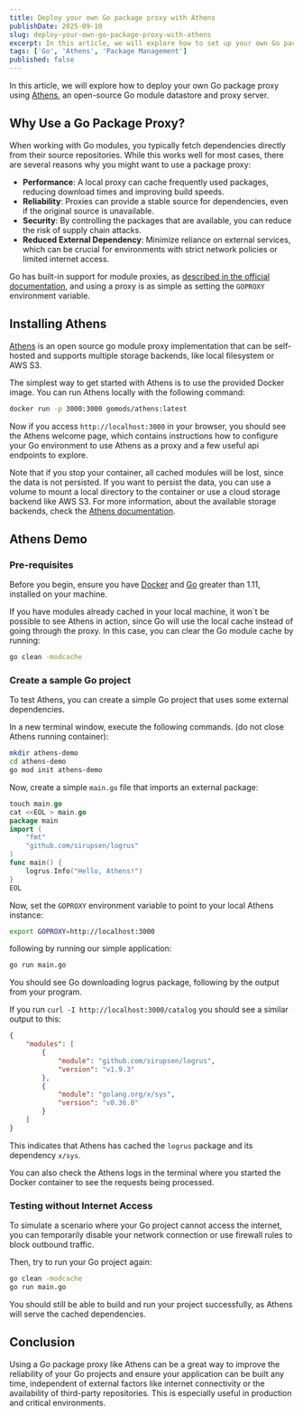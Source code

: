 ```yaml
---
title: Deploy your own Go package proxy with Athens
publishDate: 2025-09-10
slug: deploy-your-own-go-package-proxy-with-athens
excerpt: In this article, we will explore how to set up your own Go package proxy using Athens, a robust solution for managing Go module proxies.
tags: ['Go', 'Athens', 'Package Management']
published: false
---
```


In this article, we will explore how to deploy your own Go package proxy using [Athens](https://github.com/gomods/athens), an open-source Go module datastore and proxy server.

## Why Use a Go Package Proxy?

When working with Go modules, you typically fetch dependencies directly from their source repositories. While this works well for most cases, there are several reasons why you might want to use a package proxy:

- **Performance**: A local proxy can cache frequently used packages, reducing download times and improving build speeds.
- **Reliability**: Proxies can provide a stable source for dependencies, even if the original source is unavailable.
- **Security**: By controlling the packages that are available, you can reduce the risk of supply chain attacks.
- **Reduced External Dependency**: Minimize reliance on external services, which can be crucial for environments with strict network policies or limited internet access.

Go has built-in support for module proxies, as [described in the official documentation](https://go.dev/ref/mod#module-proxy), and using a proxy is as simple as setting the `GOPROXY` environment variable.

## Installing Athens

[Athens](https://github.com/gomods/athens) is an open source go module proxy implementation that can be self-hosted and supports multiple storage backends, like local filesystem or AWS S3.

The simplest way to get started with Athens is to use the provided Docker image. You can run Athens locally with the following command:

```bash
docker run -p 3000:3000 gomods/athens:latest
```

Now if you access `http://localhost:3000` in your browser, you should see the Athens welcome page, which contains instructions how to configure your Go environment to use Athens as a proxy and a few useful api endpoints to explore.

Note that if you stop your container, all cached modules will be lost, since the data is not persisted. If you want to persist the data, you can use a volume to mount a local directory to the container or use a cloud storage backend like AWS S3. For more information, about the available storage backends, check the [Athens documentation](https://docs.gomods.io/configuration/storage/).

## Athens Demo

### Pre-requisites

Before you begin, ensure you have [Docker](https://www.docker.com/get-started) and [Go](https://go.dev/dl/) greater than 1.11, installed on your machine.

If you have modules already cached in your local machine, it won´t be possible to see Athens in action, since Go will use the local cache instead of going through the proxy. In this case, you can clear the Go module cache by running:

```bash
go clean -modcache
```

### Create a sample Go project

To test Athens, you can create a simple Go project that uses some external dependencies.

In a new terminal window, execute the following commands. (do not close Athens running container):

```bash
mkdir athens-demo
cd athens-demo
go mod init athens-demo
```

Now, create a simple `main.go` file that imports an external package:

```go
touch main.go
cat <<EOL > main.go
package main
import (
    "fmt"
    "github.com/sirupsen/logrus"
)
func main() {
    logrus.Info("Hello, Athens!")
}
EOL
```

Now, set the `GOPROXY` environment variable to point to your local Athens instance:

```bash
export GOPROXY=http://localhost:3000
```

following by running our simple application:

```bash
go run main.go
```

You should see Go downloading logrus package, following by the output from your program.

If you run `curl -I http://localhost:3000/catalog` you should see a similar output to this:

```json
{
    "modules": [
        {
            "module": "github.com/sirupsen/logrus",
            "version": "v1.9.3"
        },
        {
            "module": "golang.org/x/sys",
            "version": "v0.36.0"
        }
    ]
}
```

This indicates that Athens has cached the `logrus` package and its dependency `x/sys`.

You can also check the Athens logs in the terminal where you started the Docker container to see the requests being processed.

### Testing without Internet Access

To simulate a scenario where your Go project cannot access the internet, you can temporarily disable your network connection or use firewall rules to block outbound traffic.

Then, try to run your Go project again:

```bash
go clean -modcache
go run main.go
```

You should still be able to build and run your project successfully, as Athens will serve the cached dependencies.

## Conclusion

Using a Go package proxy like Athens can be a great way to improve the reliability of your Go projects and ensure your application can be built any time, independent of external factors like internet connectivity or the availability of third-party repositories. This is especially useful in production and critical environments.
